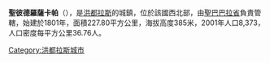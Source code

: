 '''聖彼德羅薩卡帕'''（{{lang-es|San Pedro Zacapa}}），是[[洪都拉斯|洪都拉斯]]的城鎮，位於該國西北部，由[[聖巴巴拉省|聖巴巴拉省]]負責管轄，始建於1801年，面積227.80平方公里，海拔高度385米，2001年人口8,373，人口密度每平方公里36.76人。

{{coord|14|45|N|88|07|W|display=title|region:HN_type:city_source:GNS-enwiki}}

{{Honduras-geo-stub}}
[[Category:洪都拉斯城市|Category:洪都拉斯城市]]